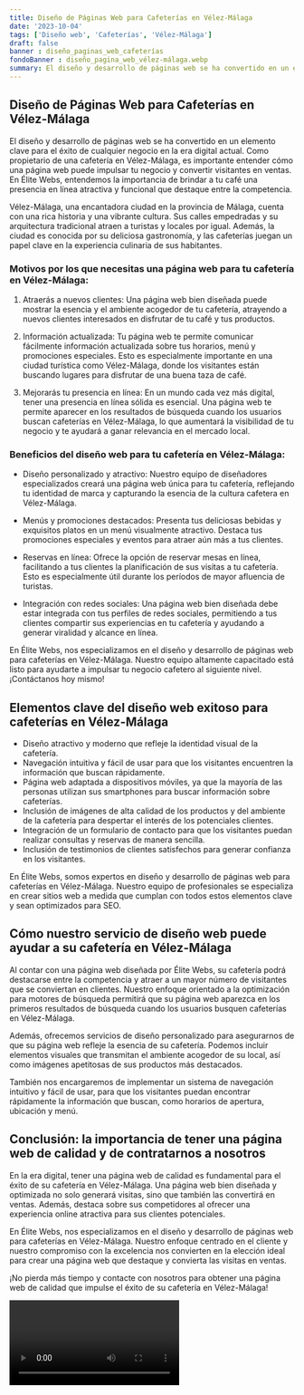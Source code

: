 ```yaml
---
title: Diseño de Páginas Web para Cafeterías en Vélez-Málaga
date: '2023-10-04'
tags: ['Diseño web', 'Cafeterías', 'Vélez-Málaga']
draft: false
banner : diseño_paginas_web_cafeterías
fondoBanner : diseño_pagina_web_vélez-málaga.webp
summary: El diseño y desarrollo de páginas web se ha convertido en un elemento clave para el éxito de cualquier negocio en la era digital actual. Como propietario de una cafetería en VélezMálaga, es importante entender cómo una página web puede impulsar tu negocio y convertir visitantes en ventas. En Élite Webs, entendemos la importancia de brindar a tu café una presencia en línea atractiva y funcional que destaque entre la competencia.
---
```


## Diseño de Páginas Web para Cafeterías en Vélez-Málaga

El diseño y desarrollo de páginas web se ha convertido en un elemento clave para el éxito de cualquier negocio en la era digital actual. Como propietario de una cafetería en Vélez-Málaga, es importante entender cómo una página web puede impulsar tu negocio y convertir visitantes en ventas. En Élite Webs, entendemos la importancia de brindar a tu café una presencia en línea atractiva y funcional que destaque entre la competencia.

Vélez-Málaga, una encantadora ciudad en la provincia de Málaga, cuenta con una rica historia y una vibrante cultura. Sus calles empedradas y su arquitectura tradicional atraen a turistas y locales por igual. Además, la ciudad es conocida por su deliciosa gastronomía, y las cafeterías juegan un papel clave en la experiencia culinaria de sus habitantes.

### Motivos por los que necesitas una página web para tu cafetería en Vélez-Málaga:

1. Atraerás a nuevos clientes: Una página web bien diseñada puede mostrar la esencia y el ambiente acogedor de tu cafetería, atrayendo a nuevos clientes interesados en disfrutar de tu café y tus productos.

2. Información actualizada: Tu página web te permite comunicar fácilmente información actualizada sobre tus horarios, menú y promociones especiales. Esto es especialmente importante en una ciudad turística como Vélez-Málaga, donde los visitantes están buscando lugares para disfrutar de una buena taza de café.

3. Mejorarás tu presencia en línea: En un mundo cada vez más digital, tener una presencia en línea sólida es esencial. Una página web te permite aparecer en los resultados de búsqueda cuando los usuarios buscan cafeterías en Vélez-Málaga, lo que aumentará la visibilidad de tu negocio y te ayudará a ganar relevancia en el mercado local.

### Beneficios del diseño web para tu cafetería en Vélez-Málaga:

- Diseño personalizado y atractivo: Nuestro equipo de diseñadores especializados creará una página web única para tu cafetería, reflejando tu identidad de marca y capturando la esencia de la cultura cafetera en Vélez-Málaga.

- Menús y promociones destacados: Presenta tus deliciosas bebidas y exquisitos platos en un menú visualmente atractivo. Destaca tus promociones especiales y eventos para atraer aún más a tus clientes.

- Reservas en línea: Ofrece la opción de reservar mesas en línea, facilitando a tus clientes la planificación de sus visitas a tu cafetería. Esto es especialmente útil durante los períodos de mayor afluencia de turistas.

- Integración con redes sociales: Una página web bien diseñada debe estar integrada con tus perfiles de redes sociales, permitiendo a tus clientes compartir sus experiencias en tu cafetería y ayudando a generar viralidad y alcance en línea.

En Élite Webs, nos especializamos en el diseño y desarrollo de páginas web para cafeterías en Vélez-Málaga. Nuestro equipo altamente capacitado está listo para ayudarte a impulsar tu negocio cafetero al siguiente nivel. ¡Contáctanos hoy mismo!

<GifSeo />

<Cta />

## Elementos clave del diseño web exitoso para cafeterías en Vélez-Málaga

- Diseño atractivo y moderno que refleje la identidad visual de la cafetería.
- Navegación intuitiva y fácil de usar para que los visitantes encuentren la información que buscan rápidamente.
- Página web adaptada a dispositivos móviles, ya que la mayoría de las personas utilizan sus smartphones para buscar información sobre cafeterías.
- Inclusión de imágenes de alta calidad de los productos y del ambiente de la cafetería para despertar el interés de los potenciales clientes.
- Integración de un formulario de contacto para que los visitantes puedan realizar consultas y reservas de manera sencilla.
- Inclusión de testimonios de clientes satisfechos para generar confianza en los visitantes.

En Élite Webs, somos expertos en diseño y desarrollo de páginas web para cafeterías en Vélez-Málaga. Nuestro equipo de profesionales se especializa en crear sitios web a medida que cumplan con todos estos elementos clave y sean optimizados para SEO.

## Cómo nuestro servicio de diseño web puede ayudar a su cafetería en Vélez-Málaga

Al contar con una página web diseñada por Élite Webs, su cafetería podrá destacarse entre la competencia y atraer a un mayor número de visitantes que se conviertan en clientes. Nuestro enfoque orientado a la optimización para motores de búsqueda permitirá que su página web aparezca en los primeros resultados de búsqueda cuando los usuarios busquen cafeterías en Vélez-Málaga.

Además, ofrecemos servicios de diseño personalizado para asegurarnos de que su página web refleje la esencia de su cafetería. Podemos incluir elementos visuales que transmitan el ambiente acogedor de su local, así como imágenes apetitosas de sus productos más destacados.

También nos encargaremos de implementar un sistema de navegación intuitivo y fácil de usar, para que los visitantes puedan encontrar rápidamente la información que buscan, como horarios de apertura, ubicación y menú.

## Conclusión: la importancia de tener una página web de calidad y de contratarnos a nosotros

En la era digital, tener una página web de calidad es fundamental para el éxito de su cafetería en Vélez-Málaga. Una página web bien diseñada y optimizada no solo generará visitas, sino que también las convertirá en ventas. Además, destaca sobre sus competidores al ofrecer una experiencia online atractiva para sus clientes potenciales.

En Élite Webs, nos especializamos en el diseño y desarrollo de páginas web para cafeterías en Vélez-Málaga. Nuestro enfoque centrado en el cliente y nuestro compromiso con la excelencia nos convierten en la elección ideal para crear una página web que destaque y convierta las visitas en ventas.

¡No pierda más tiempo y contacte con nosotros para obtener una página web de calidad que impulse el éxito de su cafetería en Vélez-Málaga!

<Video />

<CtaBot job='Cafeterías' city='Vélez-Málaga'/>

<Gmaps query='Vélez-Málaga+españa+maps' />